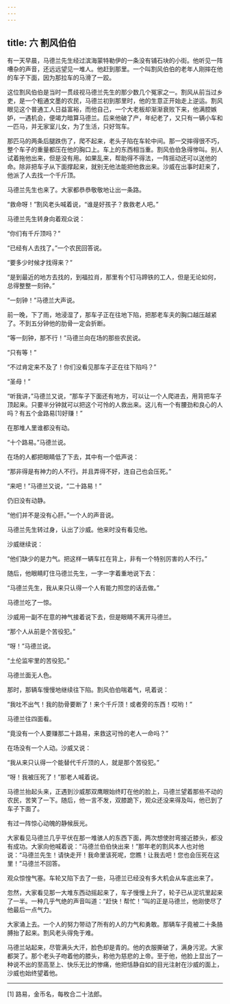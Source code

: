 ```yaml
---
---
---
```

title: 六 割风伯伯
---




有一天早晨，马德兰先生经过滨海蒙特勒伊的一条没有铺石块的小街。他听见一阵嘈杂的声音，还远远望见一堆人。他赶到那里。一个叫割风伯伯的老年人刚摔在他的车子下面，因为那拉车的马滑了一跤。

这位割风伯伯是当时一贯歧视马德兰先生的那少数几个冤家之一。割风从前当过乡吏，是一个粗通文墨的农民，马德兰初到那里时，他的生意正开始走上逆运。割风眼见这个普通工人日益富裕，而他自己，一个大老板却渐渐衰败下来，他满腔嫉妒，一遇机会，便竭力暗算马德兰。后来他破了产，年纪老了，又只有一辆小车和一匹马，并无家室儿女，为了生活，只好驾车。

那匹马的两条后腿跌伤了，爬不起来，老头子陷在车轮中间。那一交摔得很不巧，整个车子的重量都压在他的胸口上。车上的东西相当重。割风伯伯急得惨叫。别人试着拖他出来，但是没有用。如果乱来，帮助得不得法，一阵摇动还可以送他的命。除非把车子从下面撑起来，就别无他法能把他救出来。沙威在出事时赶来了，他派了人去找一个千斤顶。

马德兰先生也来了。大家都恭恭敬敬地让出一条路。

“救命呀！”割风老头喊着说，“谁是好孩子？救救老人吧。”

马德兰先生转身向着观众说：

“你们有千斤顶吗？”

“已经有人去找了。”一个农民回答说。

“要多少时候才找得来？”

“是到最近的地方去找的，到福拉肖，那里有个钉马蹄铁的工人，但是无论如何，总得整整一刻钟。”

“一刻钟！”马德兰大声说。

前一晚，下了雨，地浸湿了，那车子正在往地下陷，把那老车夫的胸口越压越紧了。不到五分钟他的肋骨一定会折断。

“等一刻钟，那不行！”马德兰向在场的那些农民说。

“只有等！”

“不过肯定来不及了！你们没看见那车子正在往下陷吗？”

“圣母！”

“听我讲，”马德兰又说，“那车子下面还有地方，可以让一个人爬进去，用背把车子顶起来。只要半分钟就可以把这个可怜的人救出来。这儿有一个有腰劲和良心的人吗？有五个金路易[1]好赚！”

在那堆人里谁都没有动。

“十个路易。”马德兰说。

在场的人都把眼睛低了下去，其中有一个低声说：

“那非得是有神力的人不行。并且弄得不好，连自己也会压死。”

“来吧！”马德兰又说，“二十路易！”

仍旧没有动静。

“他们并不是没有心肝。”一个人的声音说。

马德兰先生转过身，认出了沙威。他来时没有看见他。

沙威继续说：

“他们缺少的是力气。把这样一辆车扛在背上，非有一个特别厉害的人不行。”

随后，他眼睛盯住马德兰先生，一字一字着重地说下去：

“马德兰先生，我从来只认得一个人有能力照您的话去做。”

马德兰吃了一惊。

沙威用一副不在意的神气接着说下去，但是眼睛不离开马德兰。

“那个人从前是个苦役犯。”

“呀！”马德兰说。

“土伦监牢里的苦役犯。”

马德兰面无人色。

那时，那辆车慢慢地继续往下陷。割风伯伯喘着气，吼着说：

“我吐不出气！我的肋骨要断了！来个千斤顶！或者旁的东西！哎哟！”

马德兰往四面看。

“竟没有一个人要赚那二十路易，来救这可怜的老人一命吗？”

在场没有一个人动。沙威又说：

“我从来只认得一个能替代千斤顶的人，就是那个苦役犯。”

“呀！我被压死了！”那老人喊着说。

马德兰抬起头来，正遇到沙威那双鹰眼始终盯在他的脸上，马德兰望着那些不动的农民，苦笑了一下。随后，他一言不发，双膝跪下，观众还没来得及叫，他已到了车子下面了。

有过一阵惊心动魄的静候辰光。

大家看见马德兰几乎平伏在那一堆骇人的东西下面，两次想使肘弯接近膝头，都没有成功。大家向他喊着说：“马德兰伯伯快出来！”那年老的割风本人也对他说：“马德兰先生！请快走开！我命里该死呢，您瞧！让我去吧！您也会压死在这里！”马德兰不回答。

观众惊惶气塞。车轮又陷下去了一些，马德兰已经没有多大机会从车底出来了。

忽然，大家看见那一大堆东西动摇起来了，车子慢慢上升了，轮子已从泥坑里起来了一半。一种几乎气绝的声音叫道：“赶快！帮忙！”叫的正是马德兰，他刚使尽了他最后一点气力。

大家涌上去。一个人的努力带动了所有的人的力气和勇敢。那辆车子竟被二十条胳膊抬了起来。割风老头得免于难。

马德兰站起来，尽管满头大汗，脸色却是青的。他的衣服撕破了，满身污泥。大家都哭了。那个老头子吻着他的膝头，称他为慈悲的上帝。至于他，他脸上显出了一种说不出的至高至上、快乐无比的惨痛，他把恬静自如的目光注射在沙威的面上，沙威也始终望着他。



* * *



[1] 路易，金币名，每枚合二十法郎。